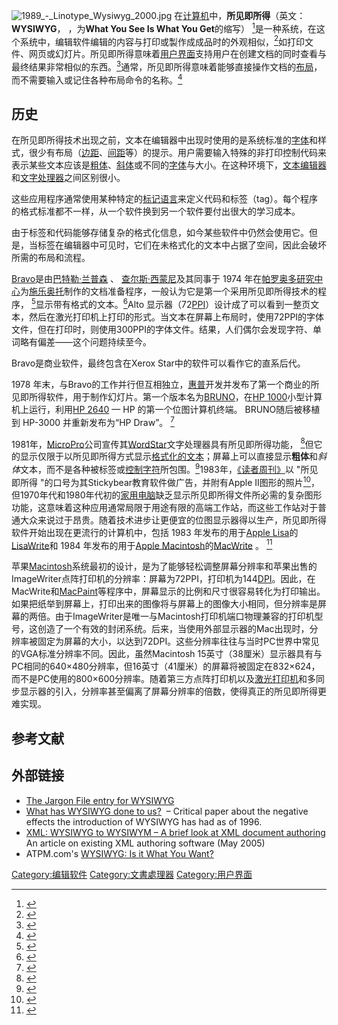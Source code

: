 {{noteTA
|G1=IT
}}
{{Expand English|WYSIWYG}}
[[File:1989_-_Linotype_Wysiwyg_2000.jpg|thumb]]
在[[计算_(计算机科学)|计算机]]中，'''所见即所得'''（英文：'''WYSIWYG'''， {{IPAc-en|ˈ|w|ɪ|z|i|w|ɪ|ɡ}} {{Respell|WIZ|ee-wig}}，为'''What You See Is What You Get'''的缩写） <ref name="dictionary">{{Cite web|title=Dictionary.com Unabridged (v 1.1)|url=http://dictionary.reference.com/browse/wysiwyg|access-date=9 November 2007|archive-url=https://web.archive.org/web/20071130002644/http://dictionary.reference.com/browse/WYSIWYG|archive-date=30 November 2007}}</ref>是一种系统，在这个系统中，编辑软件编辑的内容与打印或製作成成品时的外观相似，<ref>{{Cite web|title=Oxford English Dictionary: WYSIWYG|url=http://oxforddictionaries.com/view/entry/m_en_gb0963250|publisher=Oxford University Press}}</ref>如打印文件、网页或幻灯片。所见即所得意味着[[用户界面|用户界面]]支持用户在创建文档的同时查看与最终结果非常相似的东西。<ref>{{Cite web|title=WYSIWYG Website Builders for Online Business|url=http://www.huffingtonpost.com/alex-ivanovs/wysiwyg-website-builders_b_8814882.html|date=15 December 2015|work=[[HuffPost|HuffPost]]|archive-url=https://web.archive.org/web/20151216052905/http://www.huffingtonpost.com/alex-ivanovs/wysiwyg-website-builders_b_8814882.html|archive-date=16 December 2015}}</ref>通常，所见即所得意味着能够直接操作文档的[[版面设计|布局]]，而不需要输入或记住各种布局命令的名称。<ref name="foldoc">{{Cite web|title=What You See Is What You Get|url=http://foldoc.org/WYSIWYG|access-date=7 January 2011|author=Howe|date=3 March 1999|first=Denis|publisher=[[FOLDOC|FOLDOC]]|archive-url=https://web.archive.org/web/20101105143807/http://foldoc.org/WYSIWYG|archive-date=5 November 2010}}</ref>

== 历史 ==
在所见即所得技术出现之前，文本在编辑器中出现时使用的是系统标准的[[字体|字体]]和样式，很少有布局（[[邊界_(排版)|边距]]、[[行距|间距]]等）的提示。用户需要输入特殊的非打印控制代码来表示某些文本应该是[[强调|粗体]]、[[意大利体|斜体]]或不同的[[字体|字体]]与大小。在这种环境下，[[文本编辑器|文本编辑器]]和[[文字处理器|文字处理器]]之间区别很小。

这些应用程序通常使用某种特定的[[置标语言|标记语言]]来定义代码和标签（tag）。每个程序的格式标准都不一样，从一个软件换到另一个软件要付出很大的学习成本。

由于标签和代码能够存储复杂的格式化信息，如今某些软件中仍然会使用它。但是，当标签在编辑器中可见时，它们在未格式化的文本中占据了空间，因此会破坏所需的布局和流程。

[[布拉沃（软件）|Bravo]]是由[[巴特勒·蘭普森|巴特勒·兰普森]] 、 [[查尔斯·西蒙尼|查尔斯·西蒙尼]]及其同事于 1974 年在[[帕羅奧多研究中心|帕罗奥多研究中心]]为[[Xerox_Alto|施乐奥托]]制作的文档准备程序，一般认为它是第一个采用所见即所得技术的程序， <ref>{{Cite web|title=Computing Now|url=https://www.computer.org/web/computingnow/annals/extras/wordvol28n4|access-date=22 September 2016|archive-url=https://web.archive.org/web/20161007094104/https://www.computer.org/web/computingnow/annals/extras/wordvol28n4|archive-date=7 October 2016}}</ref>显示带有格式的文本。<ref>{{Cite web|title=The Real History of WYSIWYG|url=http://bits.blogs.nytimes.com/2007/10/18/the-real-history-of-wysiwyg/?_r=0|access-date=29 August 2016|author=Markoff|first=John|work=[[The_New_York_Times|The New York Times]]|archive-url=https://web.archive.org/web/20170215161305/https://bits.blogs.nytimes.com/2007/10/18/the-real-history-of-wysiwyg/?_r=0|archive-date=15 February 2017}}</ref>Alto 显示器（72[[每英寸像素|PPI]]）设计成了可以看到一整页文本，然后在激光打印机上打印的形式。当文本在屏幕上布局时，使用72PPI的字体文件，但在打印时，则使用300PPI的字体文件。结果，人们偶尔会发现字符、单词略有偏差——这个问题持续至今。

Bravo是商业软件，最终包含在Xerox Star中的软件可以看作它的直系后代。 

1978 年末，与Bravo的工作并行但互相独立，[[惠普|惠普]]开发并发布了第一个商业的所见即所得软件，用于制作幻灯片。第一个版本名为[[布鲁诺|BRUNO]]，在[[惠普_1000|HP 1000]]小型计算机上运行，利用[[惠普_2640|HP 2640]] — HP 的第一个位图计算机终端。 BRUNO随后被移植到 HP-3000 并重新发布为“HP Draw”。 <ref>{{Cite web|title=Hewlett Packard: Computer Focus|url=http://www.hpmuseum.net/pdf/ComputerFocus_1985_Sep_29pages_OCR.pdf|access-date=24 July 2019|date=September 1985|work=HP Computer Museum|archive-url=https://web.archive.org/web/20160909052157/http://www.hpmuseum.net/pdf/ComputerFocus_1985_Sep_29pages_OCR.pdf|archive-date=9 September 2016}}</ref>

1981年，[[WordStar|MicroPro]]公司宣传其[[WordStar|WordStar]]文字处理器具有所见即所得功能， <ref name="byte198103">{{Cite news|url=https://archive.org/stream/byte-magazine-1981-03/1981_03_BYTE_06-03_Programming_Methods#page/n269/mode/2up|title=Can your word processor pass this screen test?|work=BYTE|date=March 1981|accessdate=18 October 2013|author=Advertisement|pages=269|archiveurl=https://web.archive.org/web/20140831033252/http://archive.org/stream/byte-magazine-1981-03/1981_03_BYTE_06-03_Programming_Methods#page/n269/mode/2up|archivedate=31 August 2014}}</ref>但它的显示仅限于以所见即所得方式显示[[格式化文本|格式化的文本]]；屏幕上可以直接显示'''粗体'''和''斜体''文本，而不是各种被标签或[[控制字符|控制字符]]所包围。<ref>{{Cite web|title=In the beginning, there was the word processor|url=http://www.zdnet.com/article/in-the-beginning-there-was-the-word-processor/|access-date=22 September 2016|work=[[ZDNet|ZDNet]]|archive-url=https://web.archive.org/web/20160923053713/http://www.zdnet.com/article/in-the-beginning-there-was-the-word-processor/|archive-date=23 September 2016}}</ref>1983年，[[每周读者|《读者周刊》]]以 "所见即所得 "的口号为其Stickybear教育软件做广告，并附有Apple II图形的照片<ref name="softline198301">{{Cite news|url=http://www.cgwmuseum.org/galleries/index.php?year=1983&pub=6&id=9|title=What You See Is What You Get|work=Softline|date=January 1983|accessdate=2014-07-27|pages=10–11|type=advertisement|archiveurl=https://web.archive.org/web/20140703010324/http://www.cgwmuseum.org/galleries/index.php?year=1983&pub=6&id=9|archivedate=3 July 2014}}</ref>，但1970年代和1980年代初的[[家用电脑|家用电脑]]缺乏显示所见即所得文件所必需的复杂图形功能，这意味着这种应用通常局限于用途有限的高端工作站，而这些工作站对于普通大众来说过于昂贵。随着技术进步让更便宜的位图显示器得以生产，所见即所得软件开始出现在更流行的计算机中，包括 1983 年发布的用于[[Apple_Lisa|Apple Lisa]]的[[Apple_Lisa|LisaWrite]]和 1984 年发布的用于[[麥金塔|Apple Macintosh]]的[[麦克莱特|MacWrite]] 。 <ref>{{Citation|last=Apple Computer|first=Claris|title=MacWrite|date=1984|url=http://archive.org/details/mac_MacWrite|access-date=2019-07-24|archiveurl=https://web.archive.org/web/20190307105416/https://archive.org/details/mac_MacWrite|archivedate=7 March 2019}}</ref>

苹果[[麥金塔|Macintosh]]系统最初的设计，是为了能够轻松调整屏幕分辨率和苹果出售的ImageWriter点阵打印机的分辨率：屏幕为72PPI，打印机为144[[每英寸点数|DPI]]。因此，在MacWrite和[[MacPaint|MacPaint]]等程序中，屏幕显示的比例和尺寸很容易转化为打印输出。如果把纸举到屏幕上，打印出来的图像将与屏幕上的图像大小相同，但分辨率是屏幕的两倍。由于ImageWriter是唯一与Macintosh打印机端口物理兼容的打印机型号，这创造了一个有效的封闭系统。后来，当使用外部显示器的Mac出现时，分辨率被固定为屏幕的大小，以达到72DPI。这些分辨率往往与当时PC世界中常见的VGA标准分辨率不同。因此，虽然Macintosh 15英寸（38厘米）显示器具有与PC相同的640×480分辨率，但16英寸（41厘米）的屏幕将被固定在832×624，而不是PC使用的800×600分辨率。随着第三方点阵打印机以及[[激光打印机|激光打印机]]和多同步显示器的引入，分辨率甚至偏离了屏幕分辨率的倍数，使得真正的所见即所得更难实现。

== 参考文献 ==
{{Reflist}}

== 外部链接 ==

* [http://catb.org/~esr/jargon/html/W/WYSIWYG.html The Jargon File entry for WYSIWYG] {{Wayback|url=http://catb.org/~esr/jargon/html/W/WYSIWYG.html |date=20110629041848 }}
* [http://xml.coverpages.org/taylorWYSIWYG.html What has WYSIWYG done to us?] {{Wayback|url=http://xml.coverpages.org/taylorWYSIWYG.html |date=20080915182546 }} – Critical paper about the negative effects the introduction of WYSIWYG has had as of 1996.
* [https://web.archive.org/web/20050526001540/http://www.freesoftwaremagazine.com/free_issues/issue_03/practical_applications_xml/ XML: WYSIWYG to WYSIWYM – A brief look at XML document authoring] An article on existing XML authoring software (May 2005)
* ATPM.com's [http://www.atpm.com/4.12/page7.shtml WYSIWYG: Is it What You Want?] {{Wayback|url=http://www.atpm.com/4.12/page7.shtml |date=20220311112211 }}
[[Category:编辑软件|Category:编辑软件]]
[[Category:文書處理器|Category:文書處理器]]
[[Category:用户界面|Category:用户界面]]